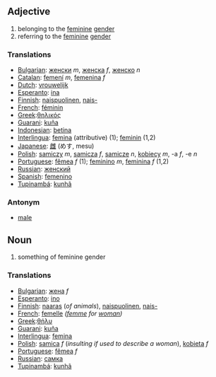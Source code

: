 ==Adjective==

#belonging to the [[feminine]] [[gender]]
#referring to the [[feminine]] [[gender]]

===Translations===
*[[Bulgarian]]: [[женски]] ''m'', [[женска]] ''f'', [[женско]] ''n''
*[[Catalan]]: [[femení]] ''m'', [[femenina]] ''f''
*[[Dutch]]: [[vrouwelijk]]
*[[Esperanto]]: [[ina]]
*[[Finnish]]: [[naispuolinen]], [[naispuolinen|nais-]]
*[[French]]: [[féminin]]
*[[Greek]]:[[θηλικός]]
*[[Guarani]]: [[kuña]]
*[[Indonesian]]: [[betina]]
*[[Interlingua]]: [[femina]] (attributive) (1); [[feminin]] (1,2)
*[[Japanese]]: [[雌]] (めす, mesu)
*[[Polish]]: [[samiczy]] ''m'', [[samicza]] ''f'', [[samicze]] ''n'', [[kobiecy]] ''m'', -a ''f'', -e ''n''
*[[Portuguese]]: [[fêmea]] ''f'' (1); [[feminino]] ''m'', [[feminina]] ''f'' (1,2)
*[[Russian]]: [[женский]]
*[[Spanish]]: [[femenino]]
*[[Tupinambá]]: [[kunhã]]

===Antonym===
*[[male]]

==Noun==

#something of feminine gender

===Translations===
*[[Bulgarian]]: [[жена]] ''f''
*[[Esperanto]]: [[ino]]
*[[Finnish]]: [[naaras]] (''of animals''), [[naispuolinen]], [[naispuolinen|nais-]] 
*[[French]]: [[femelle]] ''([[femme]] for [[woman]])''
*[[Greek]]:[[θήλυ]]
*[[Guarani]]: [[kuña]]
*[[Interlingua]]: [[femina]]
*[[Polish]]: [[samica]] ''f'' (''insulting if used to describe a woman''), [[kobieta]] ''f''
*[[Portuguese]]: [[fêmea]] ''f''
*[[Russian]]: [[самка]]
*[[Tupinambá]]: [[kunhã]]